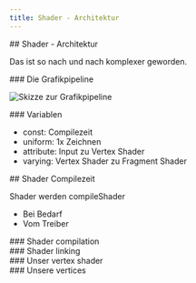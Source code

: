 ```yaml
---
title: Shader - Architektur
---
```



<section>
## Shader - Architektur

Das ist so nach und nach komplexer geworden.
</section>

<section>
### Die Grafikpipeline

![Skizze zur Grafikpipeline](/graphics-pipeline.svg)
</section>

<section>
### Variablen

- const: Compilezeit
- uniform: 1x Zeichnen
- attribute: Input zu Vertex Shader
- varying: Vertex Shader zu Fragment Shader
</section>

<section>
## Shader Compilezeit

Shader werden compileShader

- Bei Bedarf
- Vom Treiber
</section>

<section>
### Shader compilation

<TsCode file="canvas" start="const makeShader" end="\n};" />
</section>

<section>
### Shader linking

<TsCode file="canvas" start="const initShaders" end="\n};" />
</section>

<section>
### Unser vertex shader

<WebGlCode file="02-vertex-shader"/>
</section>

<section>
### Unsere vertices

<TsCode file="canvas" start="  const vertices" end="\);"/>
</section>
